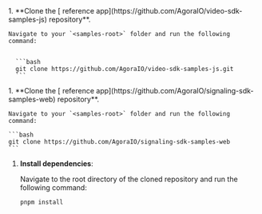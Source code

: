 <PlatformWrapper platform="web">

<ProductWrapper notAllowed="signaling">
1. **Clone the [<Vpd  k="SDK" /> reference app](https://github.com/AgoraIO/video-sdk-samples-js) repository**.

    Navigate to your `<samples-root>` folder and run the following command:


      ```bash
      git clone https://github.com/AgoraIO/video-sdk-samples-js.git
      ```
</ProductWrapper>
<ProductWrapper product="signaling">
1. **Clone the [<Vpd  k="SDK" /> reference app](https://github.com/AgoraIO/signaling-sdk-samples-web) repository**.

    Navigate to your `<samples-root>` folder and run the following command:

    ```bash
    git clone https://github.com/AgoraIO/signaling-sdk-samples-web
    ```
</ProductWrapper>

1. **Install dependencies**:

    Navigate to the root directory of the cloned repository and run the following command:

    ```bash
    pnpm install
    ```

</PlatformWrapper>
